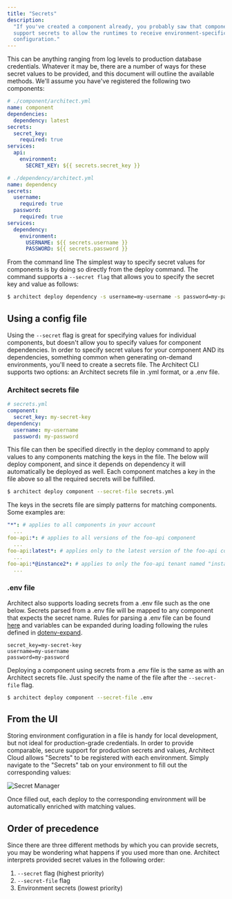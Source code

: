 ```yaml
---
title: "Secrets"
description:
  "If you've created a component already, you probably saw that components
  support secrets to allow the runtimes to receive environment-specific
  configuration."
---
```


This can be anything ranging from log levels to production database credentials.
Whatever it may be, there are a number of ways for these secret values to be
provided, and this document will outline the available methods. We'll assume you
have've registered the following two components:

```yaml
# ./component/architect.yml
name: component
dependencies:
  dependency: latest
secrets:
  secret_key:
    required: true
services:
  api:
    environment:
      SECRET_KEY: ${{ secrets.secret_key }}

# ./dependency/architect.yml
name: dependency
secrets:
  username:
    required: true
  password:
    required: true
services:
  dependency:
    environment:
      USERNAME: ${{ secrets.username }}
      PASSWORD: ${{ secrets.password }}
```

From the command line The simplest way to specify secret values for components
is by doing so directly from the deploy command. The command supports a
`--secret flag` that allows you to specify the secret key and value as follows:

```sh
$ architect deploy dependency -s username=my-username -s password=my-password
```

## Using a config file

Using the `--secret` flag is great for specifying values for individual
components, but doesn't allow you to specify values for component dependencies.
In order to specify secret values for your component AND its dependencies,
something common when generating on-demand environments, you'll need to create a
secrets file. The Architect CLI supports two options: an Architect secrets file
in .yml format, or a .env file.

### Architect secrets file

```yaml
# secrets.yml
component:
  secret_key: my-secret-key
dependency:
  username: my-username
  password: my-password
```

This file can then be specified directly in the deploy command to apply values
to any components matching the keys in the file. The below will deploy
component, and since it depends on dependency it will automatically be deployed
as well. Each component matches a key in the file above so all the required
secrets will be fulfilled.

```sh
$ architect deploy component --secret-file secrets.yml
```

The keys in the secrets file are simply patterns for matching components. Some
examples are:

```yaml
"*": # applies to all components in your account
  ...
foo-api:*: # applies to all versions of the foo-api component
  ...
foo-api:latest*: # applies only to the latest version of the foo-api component
  ...
foo-api:*@instance2*: # applies to only the foo-api tenant named "instance2"
  ...
```

### .env file

Architect also supports loading secrets from a .env file such as the one below.
Secrets parsed from a .env file will be mapped to any component that expects the
secret name. Rules for parsing a .env file can be found
[here](https://github.com/motdotla/dotenv#what-rules-does-the-parsing-engine-follow)
and variables can be expanded during loading following the rules defined in
[dotenv-expand](https://github.com/motdotla/dotenv-expand).

```
secret_key=my-secret-key
username=my-username
password=my-password
```

Deploying a component using secrets from a .env file is the same as with an
Architect secrets file. Just specify the name of the file after the
`--secret-file` flag.

```sh
$ architect deploy component --secret-file .env
```

## From the UI

Storing environment configuration in a file is handy for local development, but
not ideal for production-grade credentials. In order to provide comparable,
secure support for production secrets and values, Architect Cloud allows
"Secrets" to be registered with each environment. Simply navigate to the
"Secrets" tab on your environment to fill out the corresponding values:

![Secret Manager](/images/secret-manager-screenshot.webp)

Once filled out, each deploy to the corresponding environment will be
automatically enriched with matching values.

## Order of precedence

Since there are three different methods by which you can provide secrets, you
may be wondering what happens if you used more than one. Architect interprets
provided secret values in the following order:

1. `--secret` flag (highest priority)
2. `--secret-file` flag
3. Environment secrets (lowest priority)
